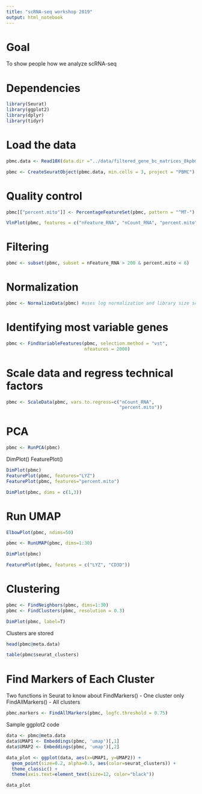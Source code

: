 ```yaml
---
title: "scRNA-seq workshop 2019"
output: html_notebook
---
```


# Goal
To show people how we analyze scRNA-seq

# Dependencies

```r
library(Seurat)
library(ggplot2)
library(dplyr)
library(tidyr)
```

# Load the data
```r
pbmc.data <- Read10X(data.dir ="../data/filtered_gene_bc_matrices_8kpbmc/GRCh38/")
```

```r
pbmc <- CreateSeuratObject(pbmc.data, min.cells = 3, project = "PBMC")
```

# Quality control

```r
pbmc[["percent.mito"]] <- PercentageFeatureSet(pbmc, pattern = "^MT-")

VlnPlot(pbmc, features = c("nFeature_RNA", "nCount_RNA", "percent.mito"), ncol = 3)
```

# Filtering
```r
pbmc <- subset(pbmc, subset = nFeature_RNA > 200 & percent.mito < 6)
```

# Normalization
```r
pbmc <- NormalizeData(pbmc) #uses log normalization and library size scaling
```

# Identifying most variable genes

```r
pbmc <- FindVariableFeatures(pbmc, selection.method = "vst",
                             nfeatures = 2000)
```

# Scale data and regress technical factors

```r
pbmc <- ScaleData(pbmc, vars.to.regress=c("nCount_RNA",
                                          "percent.mito"))
```

# PCA

```r
pbmc <- RunPCA(pbmc)
```


DimPlot()
FeaturePlot()

```r
DimPlot(pbmc)
FeaturePlot(pbmc, features="LYZ")
FeaturePlot(pbmc, features="percent.mito")
```

```r
DimPlot(pbmc, dims = c(1,3))
```

# Run UMAP

```r
ElbowPlot(pbmc, ndims=50)
```


```r
pbmc <- RunUMAP(pbmc, dims=1:30)
```

```r
DimPlot(pbmc)
```

```r
FeaturePlot(pbmc, features = c("LYZ", "CD3D"))
```

# Clustering
```r
pbmc <- FindNeighbors(pbmc, dims=1:30)
pbmc <- FindClusters(pbmc, resolution = 0.3)
```

```r
DimPlot(pbmc, label=T)
```

Clusters are stored
```r
head(pbmc@meta.data)

```

```r
table(pbmc$seurat_clusters)
```

# Find Markers of Each Cluster
Two functions in Seurat to know about
FindMarkers() - One cluster only
FindAllMarkers() - All clusters
```r
pbmc.markers <- FindAllMarkers(pbmc, logfc.threshold = 0.75)
```



Sample ggplot2 code
```r
data <- pbmc@meta.data
data$UMAP1 <- Embeddings(pbmc, 'umap')[,1]
data$UMAP2 <- Embeddings(pbmc, 'umap')[,2]

data_plot <- ggplot(data, aes(x=UMAP1, y=UMAP2)) +
  geom_point(size=0.2, alpha=0.5, aes(color=seurat_clusters)) +
  theme_classic() +
  theme(axis.text=element_text(size=12, color="black"))

data_plot
```



